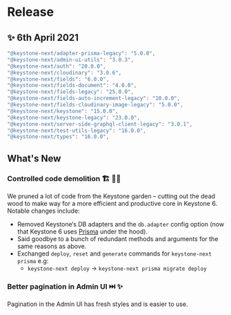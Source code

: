 
# Release

## ✨ 6th April 2021

```typescript
"@keystone-next/adapter-prisma-legacy": "5.0.0",
"@keystone-next/admin-ui-utils": "3.0.3",
"@keystone-next/auth": "20.0.0",
"@keystone-next/cloudinary": "3.0.6",
"@keystone-next/fields": "6.0.0",
"@keystone-next/fields-document": "4.0.0",
"@keystone-next/fields-legacy": "25.0.0",
"@keystone-next/fields-auto-increment-legacy": "10.0.0",
"@keystone-next/fields-cloudinary-image-legacy": "5.0.0",
"@keystone-next/keystone": "15.0.0",
"@keystone-next/keystone-legacy": "23.0.0",
"@keystone-next/server-side-graphql-client-legacy": "3.0.1",
"@keystone-next/test-utils-legacy": "16.0.0",
"@keystone-next/types": "16.0.0",
```

## What's New

### Controlled code demolition 🏗️ 👷‍♀️

We pruned a lot of code from the Keystone garden – cutting out the dead wood to make way for a more efficient and productive core in Keystone 6. Notable changes include:

- Removed Keystone‘s DB adapters and the `db.adapter` config option (now that Keystone 6 uses [Prisma](https://www.prisma.io/) under the hood).
- Said goodbye to a bunch of redundant methods and arguments for the same reasons as above.
- Exchanged `deploy`, `reset` and `generate` commands for `keystone-next prisma` e.g:
  - `keystone-next deploy` -> `keystone-next prisma migrate deploy`

### Better pagination in Admin UI ⏭️  ✨

Pagination in the Admin UI has fresh styles and is easier to use.
